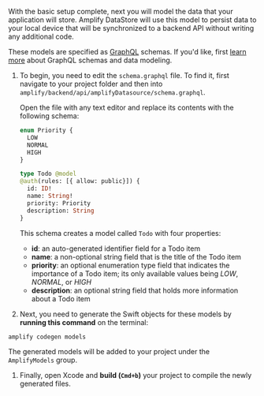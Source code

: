 With the basic setup complete, next you will model the data that your application will store. Amplify DataStore will use this model to persist data to your local device that will be synchronized to a backend API without writing any additional code. 

These models are specified as [GraphQL](http://graphql.org/) schemas. If you'd like, first [learn more](/[platform]/tools/cli/graphqlapi/) about GraphQL schemas and data modeling.

1. To begin, you need to edit the `schema.graphql` file. To find it, first navigate to your project folder and then into `amplify/backend/api/amplifyDatasource/schema.graphql`. 

    Open the file with any text editor and  replace its contents with the following schema:

    ```graphql
    enum Priority {
      LOW
      NORMAL
      HIGH
    }

    type Todo @model
    @auth(rules: [{ allow: public}]) {
      id: ID!
      name: String!
      priority: Priority
      description: String
    }
    ```

    This schema creates a model called `Todo` with four properties:

    - **id**: an auto-generated identifier field for a Todo item
    - **name**: a non-optional string field that is the title of the Todo item
    - **priority**: an optional enumeration type field that indicates the importance of a Todo item; its only available values being *LOW*, *NORMAL*, or *HIGH*
    - **description**: an optional string field that holds more information about a Todo item

1. Next, you need to generate the Swift objects for these models by **running this command** on the terminal:

  ```bash
  amplify codegen models
  ```

  The generated models will be added to your project under the `AmplifyModels` group.

1. Finally, open Xcode and **build (`Cmd+b`)** your project to compile the newly generated files.
